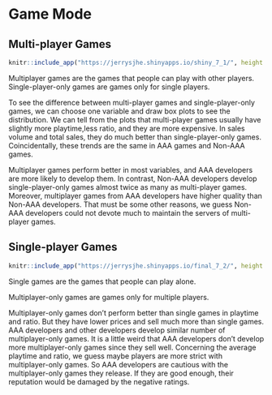 # Game Mode

## Multi-player Games

```r
knitr::include_app("https://jerrysjhe.shinyapps.io/shiny_7_1/", height = "550px")
```

Multiplayer games are the games that people can play with other players.
Single-player-only games are games only for single players.

To see the difference between multi-player games and single-player-only games, we can choose one variable and draw box plots to see the distribution. We can tell from the plots that multi-player games usually have slightly more playtime,less ratio, and they are more expensive. In sales volume and total sales, they do much better than single-player-only games. Coincidentally, these trends are the same in AAA games and Non-AAA games.

Multiplayer games perform better in most variables, and AAA developers are more likely to develop them. In contrast, Non-AAA developers develop single-player-only games almost twice as many as multi-player games. Moreover, multiplayer games from AAA developers have higher quality than Non-AAA developers. That must be some other reasons, we guess Non-AAA developers could not devote much to maintain the servers of multi-player games.


## Single-player Games

```r
knitr::include_app("https://jerrysjhe.shinyapps.io/final_7_2/", height = "550px")
```

Single games are the games that people can play alone.

Multiplayer-only games are games only for multiple players.
 
Multiplayer-only games don’t perform better than single games in playtime and ratio. But they have lower prices and sell much more than single games. AAA developers and other developers develop similar number of multiplayer-only games. It is a little weird that AAA developers don’t develop more multiplayer-only games since they sell well. Concerning the average playtime and ratio, we guess maybe players are more strict with multiplayer-only games. So AAA developers are cautious with the multiplayer-only games they release. If they are good enough, their reputation would be damaged by the negative ratings.
